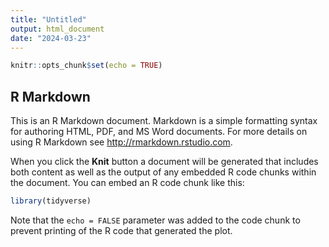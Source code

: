 ```yaml
---
title: "Untitled"
output: html_document
date: "2024-03-23"
---
```


```r
knitr::opts_chunk$set(echo = TRUE)
```

## R Markdown

This is an R Markdown document. Markdown is a simple formatting syntax for authoring HTML, PDF, and MS Word documents. For more details on using R Markdown see <http://rmarkdown.rstudio.com>.

When you click the **Knit** button a document will be generated that includes both content as well as the output of any embedded R code chunks within the document. You can embed an R code chunk like this:



```r
library(tidyverse)

```

Note that the `echo = FALSE` parameter was added to the code chunk to prevent printing of the R code that generated the plot.
